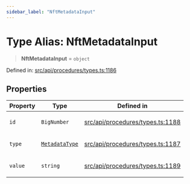 ```yaml
---
sidebar_label: "NftMetadataInput"
---
```


# Type Alias: NftMetadataInput

> **NftMetadataInput** = `object`

Defined in: [src/api/procedures/types.ts:1186](https://github.com/PolymeshAssociation/polymesh-sdk/blob/bee6a2fe7a8ce5db42a6982e793782182cde2153/src/api/procedures/types.ts#L1186)

## Properties

<table>
<thead>
<tr>
<th>Property</th>
<th>Type</th>
<th>Defined in</th>
</tr>
</thead>
<tbody>
<tr>
<td>

<a id="id"></a> `id`

</td>
<td>

`BigNumber`

</td>
<td>

[src/api/procedures/types.ts:1188](https://github.com/PolymeshAssociation/polymesh-sdk/blob/bee6a2fe7a8ce5db42a6982e793782182cde2153/src/api/procedures/types.ts#L1188)

</td>
</tr>
<tr>
<td>

<a id="type"></a> `type`

</td>
<td>

[`MetadataType`](../../../entities/MetadataEntry/types/enumerations/MetadataType.mdx)

</td>
<td>

[src/api/procedures/types.ts:1187](https://github.com/PolymeshAssociation/polymesh-sdk/blob/bee6a2fe7a8ce5db42a6982e793782182cde2153/src/api/procedures/types.ts#L1187)

</td>
</tr>
<tr>
<td>

<a id="value"></a> `value`

</td>
<td>

`string`

</td>
<td>

[src/api/procedures/types.ts:1189](https://github.com/PolymeshAssociation/polymesh-sdk/blob/bee6a2fe7a8ce5db42a6982e793782182cde2153/src/api/procedures/types.ts#L1189)

</td>
</tr>
</tbody>
</table>

